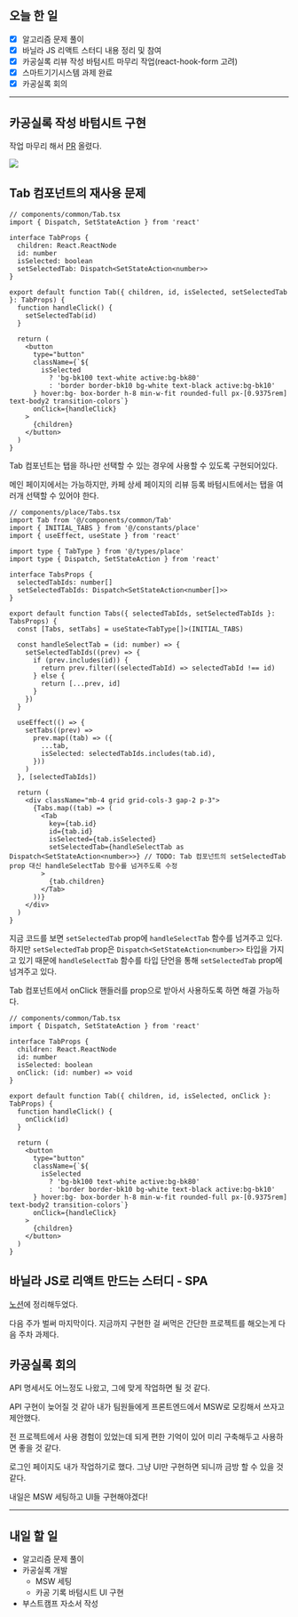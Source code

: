 ## 오늘 한 일

- [x] 알고리즘 문제 풀이
- [x] 바닐라 JS 리액트 스터디 내용 정리 및 참여
- [x] 카공실록 리뷰 작성 바텀시트 마무리 작업(react-hook-form 고려)
- [x] 스마트기기시스템 과제 완료
- [x] 카공실록 회의

---

## 카공실록 작성 바텀시트 구현

작업 마무리 해서 [PR](https://github.com/kagong-sillok/kagong-sillok-client/pull/14) 올렸다.

![](/log/23.06/06.01/example.gif)

## Tab 컴포넌트의 재사용 문제

```tsx
// components/common/Tab.tsx
import { Dispatch, SetStateAction } from 'react'

interface TabProps {
  children: React.ReactNode
  id: number
  isSelected: boolean
  setSelectedTab: Dispatch<SetStateAction<number>>
}

export default function Tab({ children, id, isSelected, setSelectedTab }: TabProps) {
  function handleClick() {
    setSelectedTab(id)
  }

  return (
    <button
      type="button"
      className={`${
        isSelected
          ? 'bg-bk100 text-white active:bg-bk80'
          : 'border border-bk10 bg-white text-black active:bg-bk10'
      } hover:bg- box-border h-8 min-w-fit rounded-full px-[0.9375rem] text-body2 transition-colors`}
      onClick={handleClick}
    >
      {children}
    </button>
  )
}
```

Tab 컴포넌트는 탭을 하나만 선택할 수 있는 경우에 사용할 수 있도록 구현되어있다.

메인 페이지에서는 가능하지만, 카페 상세 페이지의 리뷰 등록 바텀시트에서는 탭을 여러개 선택할 수 있어야 한다.

```tsx
// components/place/Tabs.tsx
import Tab from '@/components/common/Tab'
import { INITIAL_TABS } from '@/constants/place'
import { useEffect, useState } from 'react'

import type { TabType } from '@/types/place'
import type { Dispatch, SetStateAction } from 'react'

interface TabsProps {
  selectedTabIds: number[]
  setSelectedTabIds: Dispatch<SetStateAction<number[]>>
}

export default function Tabs({ selectedTabIds, setSelectedTabIds }: TabsProps) {
  const [Tabs, setTabs] = useState<TabType[]>(INITIAL_TABS)

  const handleSelectTab = (id: number) => {
    setSelectedTabIds((prev) => {
      if (prev.includes(id)) {
        return prev.filter((selectedTabId) => selectedTabId !== id)
      } else {
        return [...prev, id]
      }
    })
  }

  useEffect(() => {
    setTabs((prev) =>
      prev.map((tab) => ({
        ...tab,
        isSelected: selectedTabIds.includes(tab.id),
      }))
    )
  }, [selectedTabIds])

  return (
    <div className="mb-4 grid grid-cols-3 gap-2 p-3">
      {Tabs.map((tab) => (
        <Tab
          key={tab.id}
          id={tab.id}
          isSelected={tab.isSelected}
          setSelectedTab={handleSelectTab as Dispatch<SetStateAction<number>>} // TODO: Tab 컴포넌트의 setSelectedTab prop 대신 handleSelectTab 함수를 넘겨주도록 수정
        >
          {tab.children}
        </Tab>
      ))}
    </div>
  )
}
```

지금 코드를 보면 `setSelectedTab` prop에 `handleSelectTab` 함수를 넘겨주고 있다. 하지만 `setSelectedTab` prop은 `Dispatch<SetStateAction<number>>` 타입을 가지고 있기 때문에 `handleSelectTab` 함수를 타입 단언을 통해 `setSelectedTab` prop에 넘겨주고 있다.

Tab 컴포넌트에서 onClick 핸들러를 prop으로 받아서 사용하도록 하면 해결 가능하다.

```tsx
// components/common/Tab.tsx
import { Dispatch, SetStateAction } from 'react'

interface TabProps {
  children: React.ReactNode
  id: number
  isSelected: boolean
  onClick: (id: number) => void
}

export default function Tab({ children, id, isSelected, onClick }: TabProps) {
  function handleClick() {
    onClick(id)
  }

  return (
    <button
      type="button"
      className={`${
        isSelected
          ? 'bg-bk100 text-white active:bg-bk80'
          : 'border border-bk10 bg-white text-black active:bg-bk10'
      } hover:bg- box-border h-8 min-w-fit rounded-full px-[0.9375rem] text-body2 transition-colors`}
      onClick={handleClick}
    >
      {children}
    </button>
  )
}
```

## 바닐라 JS로 리액트 만드는 스터디 - SPA

[노션](https://www.notion.so/kangju2000/6-SPA-d068b804cf19457fa947b7ce9402be59?pvs=4)에 정리해두었다.

다음 주가 벌써 마지막이다. 지금까지 구현한 걸 써먹은 간단한 프로젝트를 해오는게 다음 주차 과제다.

## 카공실록 회의

API 명세서도 어느정도 나왔고, 그에 맞게 작업하면 될 것 같다.

API 구현이 늦어질 것 같아 내가 팀원들에게 프론트엔드에서 MSW로 모킹해서 쓰자고 제안했다.

전 프로젝트에서 사용 경험이 있었는데 되게 편한 기억이 있어 미리 구축해두고 사용하면 좋을 것 같다.

로그인 페이지도 내가 작업하기로 했다. 그냥 UI만 구현하면 되니까 금방 할 수 있을 것 같다.

내일은 MSW 세팅하고 UI들 구현해야겠다!

---

## 내일 할 일

- 알고리즘 문제 풀이
- 카공실록 개발
  - MSW 세팅
  - 카공 기록 바텀시트 UI 구현
- 부스트캠프 자소서 작성

